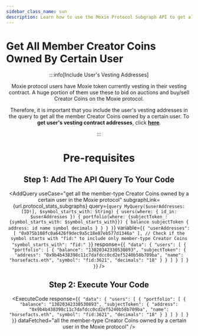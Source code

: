 ```yaml
---
sidebar_class_name: sun
description: Learn how to use the Moxie Protocol Subgraph API to get all the member-type Creator Coins owned by a certain user in the Moxie protocol.
---
```



# Get All Member Creator Coins Owned By Certain User

<Header
  useCase="get all the member-type Creator Coins owned by a certain user in the Moxie protocol"
  apiName="Moxie Protocol Subgraph"
/>

:::info[Include User's Vesting Addresses]

Moxie protocol users have Moxie token currently vesting in their vesting contract. A huge portion of them use these to bid on auctions and buy/sell Creator Coins on the Moxie protocol.

Therefore, it is important that you include the user's vesting addresses in the query to get all the member Creator Coins owned by a certain user. To **get user's vesting contract addresses**, click [**here**](../vesting/01-get-users-vesting-contract-addresses.mdx).

:::

# Pre-requisites

<Prerequisites />

## Step 1: Add The API Query To Your Code

<AddQuery
  useCase="get all the member-type Creator Coins owned by a certain user in the Moxie protocol"
  subgraphLink={url.protocol_stats_subgraphs}
  query={`query MyQuery($userAddresses: [ID!], $symbol_starts_with: String) {
  users(where: { id_in: $userAddresses }) {
    portfolio(where: {subjectToken_: {symbol_starts_with: $symbol_starts_with}}) {
      balance
      subjectToken {
        address: id
        name
        symbol
        decimals
      }
    }
  }
}`}
  variable={`{
  "userAddresses": [
    "0x075b108fc0a6426f9dec9a5c18e87eb577d1346a"
  ],
  // Check if the symbol starts with "fid:" to include only member-type Creator Coins
  "symbol_starts_with": "fid:"
}`}
  response={`{
  "data": {
    "users": [
      {
        "portfolio": [
          {
            "balance": "13020342330530893",
            "subjectToken": {
              "address": "0x9b4b438398c11c7dafdcc0cd2ef5240b58b709ba",
              "name": "horsefacts.eth",
              "symbol": "fid:3621",
              "decimals": "18"
            }
          }
        ]
      }
    ]
  }
}`}
/>

## Step 2: Execute Your Code

<ExecuteCode
  response={`{
  "data": {
    "users": [
      {
        "portfolio": [
          {
            "balance": "13020342330530893",
            "subjectToken": {
              "address": "0x9b4b438398c11c7dafdcc0cd2ef5240b58b709ba",
              "name": "horsefacts.eth",
              "symbol": "fid:3621",
              "decimals": "18"
            }
          }
        ]
      }
    ]
  }
}`}
  dataFetched="all the member-type Creator Coins owned by a certain user in the Moxie protocol"
/>

<DeveloperSupport />
